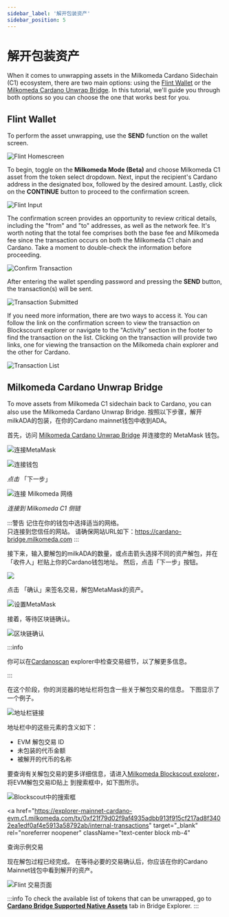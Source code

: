 ```yaml
---
sidebar_label: '解开包装资产'
sidebar_position: 5
---
```



# 解开包装资产
When it comes to unwrapping assets in the Milkomeda Cardano Sidechain (C1) ecosystem, there are two main options: using the [Flint Wallet](https://flint-wallet.com/) or the [Milkomeda Cardano Unwrap Bridge](https://cardano-bridge.milkomeda.com/bridge). In this tutorial, we'll guide you through both options so you can choose the one that works best for you.

## Flint Wallet
To perform the asset unwrapping, use the **SEND** function on the wallet screen.

![Flint Homescreen](/img/flint-home-screen.png)

To begin, toggle on the **Milkomeda Mode (Beta)** and choose Milkomeda C1 asset from the token select dropdown. Next, input the recipient's Cardano address in the designated box, followed by the desired amount. Lastly, click on the **CONTINUE** button to proceed to the confirmation screen.

![Flint Input](/img/unwrappingflintinput.png)

The confirmation screen provides an opportunity to review critical details, including the "from" and "to" addresses, as well as the network fee. It's worth noting that the total fee comprises both the base fee and Milkomeda fee since the transaction occurs on both the Milkomeda C1 chain and Cardano. Take a moment to double-check the information before proceeding.

![Confirm Transaction](/img/unwrapping-confirm-transaction.png)

After entering the wallet spending password and pressing the **SEND** button, the transaction(s) will be sent.


![Transaction Submitted](/img/unwrapping-transaction-submitted.png)

If you need more information, there are two ways to access it. You can follow the link on the confirmation screen to view the transaction on Blockscount explorer or navigate to the "Activity" section in the footer to find the transaction on the list. Clicking on the transaction will provide two links, one for viewing the transaction on the Milkomeda chain explorer and the other for Cardano.


![Transaction List](/img/unwrapping-transaction-list.png)

## Milkomeda Cardano Unwrap Bridge

To move assets from Milkomeda C1 sidechain back to Cardano, you can also use the Milkomeda Cardano Unwrap Bridge. 按照以下步骤，解开milkADA的包装，在你的Cardano mainnet钱包中收到ADA。 &#x20;

首先，访问 [Milkomeda Cardano Unwrap Bridge](https://cardano-bridge.milkomeda.com/bridge) 并连接您的 MetaMask 钱包。

![连接MetaMask](/img/connect-metamask.png)

![连接钱包](/img/connect-wallet.png)

_点击_ 「下一步」

![连接 Milkomeda 网络](/img/connect-milkomeda.png)

_连接到 Milkomeda C1 侧链_

:::警告 记住在你的钱包中选择适当的网络。 <br /> 只连接到您信任的网站。 请确保网站URL如下：https://cardano-bridge.milkomeda.com :::

接下来，输入要解包的milkADA的数量，或点击箭头选择不同的资产解包，并在「收件人」栏贴上你的Cardano钱包地址。 然后，点击「下一步」按钮。

<img className="img-full" src={tokenSelection} />

点击 「确认」来签名交易，解包MetaMask的资产。

![设置MetaMask](/img/confirm-metamask.png)

接着，等待区块链确认。

<img className="img-full" src={blockchainConfirmation} alt="区块链确认" />

:::info

你可以在[Cardanoscan](https://cardanoscan.io) explorer中检查交易细节，以了解更多信息。

:::

在这个阶段，你的浏览器的地址栏将包含一些关于解包交易的信息。 下图显示了一个例子。

<img className="img-full" src={addressBar} alt="地址栏链接" />

地址栏中的这些元素的含义如下：

- EVM 解包交易 ID
- 未包装的代币金额
- 被解开的代币的名称

要查询有关解包交易的更多详细信息，请进入[Milkomeda Blockscout explorer](https://explorer-mainnet-cardano-evm.c1.milkomeda.com/)，将EVM解包交易ID贴上 到搜索框中，如下图所示。

<img className="img-full" src={searchBox} alt="Blockscout中的搜索框" />

<a
  href="https://explorer-mainnet-cardano-evm.c1.milkomeda.com/tx/0xf21f79d02f9af4935adbb913f915cf217ad8f3402ea1edf0af4e5913a58792ab/internal-transactions"
  target="_blank"
  rel="noreferrer noopener"
  className="text-center block mb-4"
>
  查询示例交易
</a>

现在解包过程已经完成。 在等待必要的交易确认后，你应该在你的Cardano Mainnet钱包中看到解开的资产。

![Flint 交易页面](/img/flint-transactions.png)

:::info To check the available list of tokens that can be unwrapped, go to [**Cardano Bridge Supported Native Assets**](https://bridge-explorer.milkomeda.com/cardano-mainnet/tokens) tab in Bridge Explorer. :::
